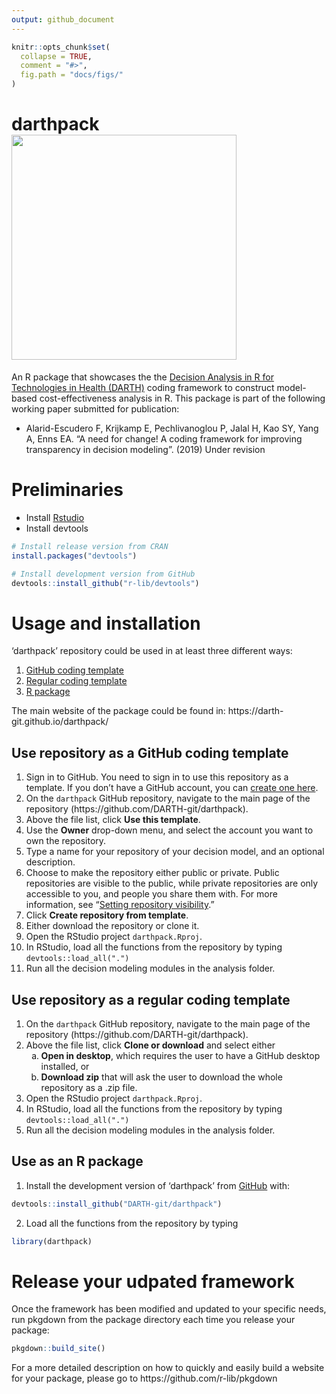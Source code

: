 ```yaml
---
output: github_document
---
```


<!-- README.md is generated from README.Rmd. Please edit that file -->

```r
knitr::opts_chunk$set(
  collapse = TRUE,
  comment = "#>",
  fig.path = "docs/figs/"
)
```

# darthpack <img src="docs/figs/under_const.jpeg" align="center" alt="" width="360" />

An R package that showcases the the [Decision Analysis in R for Technologies in Health (DARTH)](https://darthworkgroup.com) coding framework to construct model-based cost-effectiveness analysis in R. This package is part of the following working paper submitted for publication:

- Alarid-Escudero F, Krijkamp E, Pechlivanoglou P, Jalal H, Kao SY, Yang A, Enns EA. "A need for change! A coding framework for improving transparency in decision modeling". (2019) Under revision

# Preliminaries
- Install [Rstudio](https://www.rstudio.com/products/rstudio/download/)
- Install devtools
```r
# Install release version from CRAN
install.packages("devtools")

# Install development version from GitHub
devtools::install_github("r-lib/devtools")
```

# Usage and installation 
'darthpack' repository could be used in at least three different ways:

1. [GitHub coding template](#use-repository-as-a-github-coding-template)
2. [Regular coding template](#use-repository-as-a-regular-coding-template)
3. [R package](#use-as-an-r-package)

The main website of the package could be found in: https://darth-git.github.io/darthpack/

## Use repository as a GitHub coding template
1. Sign in to GitHub. You need to sign in to use this repository as a template. If you don’t have a GitHub account, you can [create one here](https://github.com/join).
2. On the `darthpack` GitHub repository, navigate to the main page of the repository (https://github.com/DARTH-git/darthpack).
3. Above the file list, click **Use this template**.
4. Use the **Owner** drop-down menu, and select the account you want to own the repository.
5. Type a name for your repository of your decision model, and an optional description.
6. Choose to make the repository either public or private. Public repositories are visible to the public, while private repositories are only accessible to you, and people you share them with. For more information, see "[Setting repository visibility](https://help.github.com/en/articles/setting-repository-visibility)."
7. Click **Create repository from template**.
8. Either download the repository or clone it.
9. Open the RStudio project `darthpack.Rproj`.
10. In RStudio, load all the functions from the repository by typing `devtools::load_all(".")`
11. Run all the decision modeling modules in the analysis folder.

## Use repository as a regular coding template
1. On the `darthpack` GitHub repository, navigate to the main page of the repository (https://github.com/DARTH-git/darthpack).
2. Above the file list, click **Clone or download** and select either 
    a. **Open in desktop**, which requires the user to have a GitHub desktop installed, or
    b. **Download zip** that will ask the user to download the whole repository as a .zip file.
3. Open the RStudio project `darthpack.Rproj`.
4. In RStudio, load all the functions from the repository by typing `devtools::load_all(".")`
5. Run all the decision modeling modules in the analysis folder.

## Use as an R package
1. Install the development version of 'darthpack' from [GitHub](https://github.com) with:

```r
devtools::install_github("DARTH-git/darthpack")
```

2. Load all the functions from the repository by typing 
```r
library(darthpack)
```

# Release your udpated framework
Once the framework has been modified and updated to your specific needs, run pkgdown from the package directory each time you release your package:
```r
pkgdown::build_site()
```
For a more detailed description on how to  quickly and easily build a website for your package, please go to https://github.com/r-lib/pkgdown
